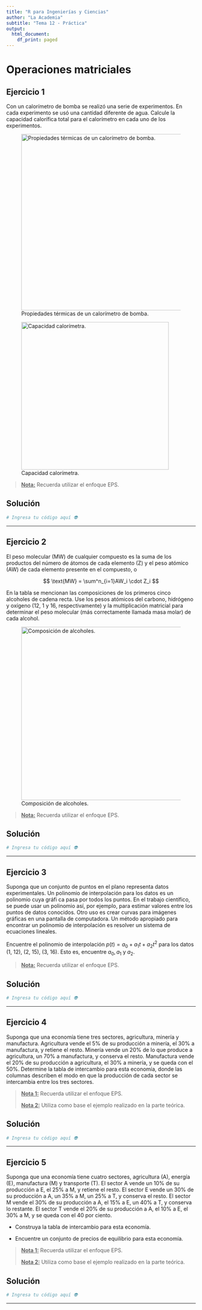 ```yaml
---
title: "R para Ingenierías y Ciencias"
author: "La Academia"
subtitle: "Tema 12 - Práctica"
output:
  html_document:
    df_print: paged
---
```


# Operaciones matriciales

## Ejercicio 1

Con un calorímetro de bomba se realizó una serie de experimentos. En cada experimento se usó una cantidad diferente de agua. Calcule la capacidad calorífica total para el calorímetro en cada uno de los experimentos.

![Propiedades térmicas de un calorímetro de bomba.](https://github.com/aisacc/Programacion-R/blob/main/_Im%C3%A1genes/Tema%2012%20-%20Operaciones%20matriciales/8.png?raw=true){width="468"}

![Capacidad calorímetra.](https://github.com/aisacc/Programacion-R/blob/main/_Im%C3%A1genes/Tema%2012%20-%20Operaciones%20matriciales/9.png?raw=true){width="392"}

> [**Nota:**]{.underline} Recuerda utilizar el enfoque EPS.

## Solución

```r
# Ingresa tu código aquí 👽
```

------------------------------------------------------------------------

## Ejercicio 2

El peso molecular (MW) de cualquier compuesto es la suma de los productos del número de átomos de cada elemento (Z) y el peso atómico (AW) de cada elemento presente en el compuesto, o

$$
\text{MW} = \sum^n_{i=1}AW_i \cdot Z_i
$$

En la tabla se mencionan las composiciones de los primeros cinco alcoholes de cadena recta. Use los pesos atómicos del carbono, hidrógeno y oxígeno (12, 1 y 16, respectivamente) y la multiplicación matricial para determinar el peso molecular (más correctamente llamada masa molar) de cada alcohol.

![Composición de alcoholes.](https://github.com/aisacc/Programacion-R/blob/main/_Im%C3%A1genes/Tema%2012%20-%20Operaciones%20matriciales/10.png?raw=true){width="460"}

> [**Nota:**]{.underline} Recuerda utilizar el enfoque EPS.

## Solución

```r
# Ingresa tu código aquí 👽
```

------------------------------------------------------------------------

## Ejercicio 3

Suponga que un conjunto de puntos en el plano representa datos experimentales. Un polinomio de interpolación para los datos es un polinomio cuya gráfi ca pasa por todos los puntos. En el trabajo científico, se puede usar un polinomio así, por ejemplo, para estimar valores entre los puntos de datos conocidos. Otro uso es crear curvas para imágenes gráficas en una pantalla de computadora. Un método apropiado para encontrar un polinomio de interpolación es resolver un sistema de ecuaciones lineales.

Encuentre el polinomio de interpolación $p(t) = a_0 + a_1t + a_2t^2$ para los datos (1, 12), (2, 15), (3, 16). Esto es, encuentre $a_0, a_1$ y $a_2$.

> [**Nota:**]{.underline} Recuerda utilizar el enfoque EPS.

## Solución

```r
# Ingresa tu código aquí 👽
```

------------------------------------------------------------------------

## Ejercicio 4

Suponga que una economía tiene tres sectores, agricultura, minería y manufactura. Agricultura vende el 5% de su producción a minería, el 30% a manufactura, y retiene el resto. Minería vende un 20% de lo que produce a agricultura, un 70% a manufactura, y conserva el resto. Manufactura vende el 20% de su producción a agricultura, el 30% a minería, y se queda con el 50%. Determine la tabla de intercambio para esta economía, donde las columnas describen el modo en que la producción de cada sector se intercambia entre los tres sectores.

> [**Nota 1:**]{.underline} Recuerda utilizar el enfoque EPS.
>
> [**Nota 2:**]{.underline} Utiliza como base el ejemplo realizado en la parte teórica.

## Solución

```r
# Ingresa tu código aquí 👽
```

------------------------------------------------------------------------

## Ejercicio 5

Suponga que una economía tiene cuatro sectores, agricultura (A), energía (E), manufactura (M) y transporte (T). El sector A vende un 10% de su producción a E, el 25% a M, y retiene el resto. El sector E vende un 30% de su producción a A, un 35% a M, un 25% a T, y conserva el resto. El sector M vende el 30% de su producción a A, el 15% a E, un 40% a T, y conserva lo restante. El sector T vende el 20% de su producción a A, el 10% a E, el 30% a M, y se queda con el 40 por ciento.

-   Construya la tabla de intercambio para esta economía.

-   Encuentre un conjunto de precios de equilibrio para esta economía.

> [**Nota 1:**]{.underline} Recuerda utilizar el enfoque EPS.
>
> [**Nota 2:**]{.underline} Utiliza como base el ejemplo realizado en la parte teórica.

## Solución

```r
# Ingresa tu código aquí 👽
```

------------------------------------------------------------------------
